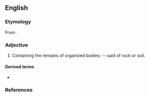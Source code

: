 ==English==

===Etymology===
From {{etyl|grc|en}} {{m|grc|ζῷον||animal}}.

===Adjective===
{{en-adj|-}}

# Containing the remains of organized bodies; -- said of rock or soil.

====Derived terms====
* {{l|en|epizootic}}

===References===
{{Webster 1913}}